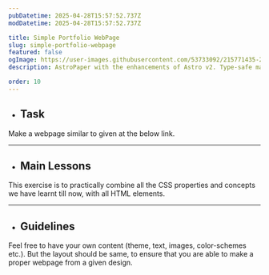 ```yaml
---
pubDatetime: 2025-04-28T15:57:52.737Z
modDatetime: 2025-04-28T15:57:52.737Z

title: Simple Portfolio WebPage
slug: simple-portfolio-webpage
featured: false
ogImage: https://user-images.githubusercontent.com/53733092/215771435-25408246-2309-4f8b-a781-1f3d93bdf0ec.png
description: AstroPaper with the enhancements of Astro v2. Type-safe markdown contents, bug fixes and better dev experience etc.

order: 10
---
```



- ## Task

Make a webpage similar to given at the below link. 

<LinkMd href="https://virtualvidhya.github.io/Projects-CSS/SimplePortfolio/" title="WebPage Preview" />

---

- ## Main Lessons

This exercise is to practically combine all the CSS properties and concepts we have learnt till now, with all HTML elements.

---

- ## Guidelines

Feel free to have your own content (theme, text, images, color-schemes etc.). But the layout should be same, to ensure that you are able to make a proper webpage from a given design.